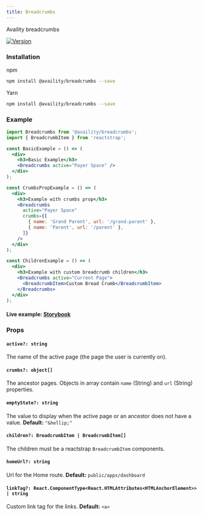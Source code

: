 ```yaml
---
title: Breadcrumbs
---
```


Availity breadcrumbs

[![Version](https://img.shields.io/npm/v/@availity/breadcrumbs.svg?style=for-the-badge)](https://www.npmjs.com/package/@availity/breadcrumbs)

### Installation

npm

```bash
npm install @availity/breadcrumbs --save
```

Yarn

```bash
npm install @availity/breadcrumbs --save
```

### Example

```jsx
import Breadcrumbs from '@availity/breadcrumbs';
import { BreadcrumbItem } from 'reactstrap';

const BasicExample = () => (
  <div>
    <h3>Basic Example</h3>
    <Breadcrumbs active="Payer Space" />
  </div>
);

const CrumbsPropExample = () => (
  <div>
    <h3>Example with crumbs prop</h3>
    <Breadcrumbs
      active="Payer Space"
      crumbs={[
        { name: 'Grand Parent', url: '/grand-parent' },
        { name: 'Parent', url: '/parent' },
      ]}
    />
  </div>
);

const ChildrenExample = () => (
  <div>
    <h3>Example with custom breadcrumb children</h3>
    <Breadcrumbs active="Current Page">
      <BreadcrumbItem>Custom Bread Crumb</BreadcrumbItem>
    </Breadcrumbs>
  </div>
);
```

#### Live example: <a href="https://availity.github.io/availity-react/storybook/?path=/story/components-breadcrumbs--default"> Storybook</a>

### Props

#### `active?: string`

The name of the active page (the page the user is currently on).

#### `crumbs?: object[]`

The ancestor pages. Objects in array contain `name` (String) and `url` (String) properties.

#### `emptyState?: string`

The value to display when the active page or an ancestor does not have a value. **Default:** `"&hellip;"`

#### `children?: BreadcrumbItem | BreadcrumbItem[]`

The children must be a reactstrap `BreadcrumbItem` components.

#### `homeUrl?: string`

Url for the Home route. **Default:** `public/apps/dashboard`

#### `linkTag?: React.ComponentType<React.HTMLAttributes<HTMLAnchorElement>> | string`

Custom link tag for the links. **Default:** `<a>`
